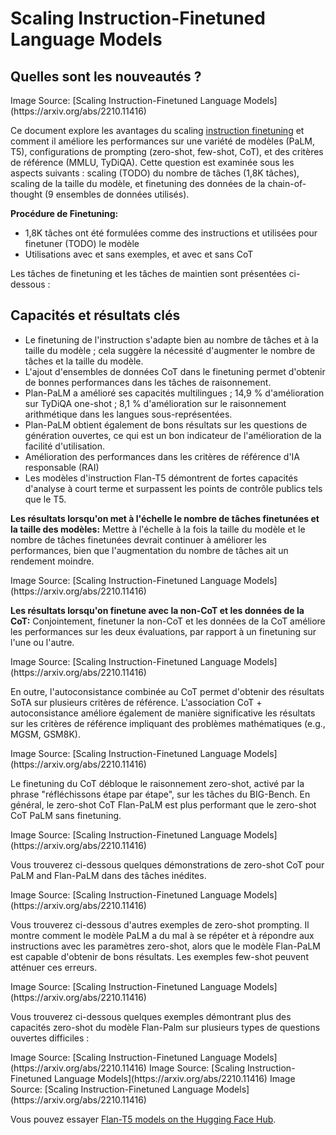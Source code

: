 # Scaling Instruction-Finetuned Language Models


## Quelles sont les nouveautés ?

<Screenshot src={FLAN1} alt="FLAN1" />
Image Source: [Scaling Instruction-Finetuned Language Models](https://arxiv.org/abs/2210.11416)

Ce document explore les avantages du scaling [instruction finetuning](https://arxiv.org/pdf/2109.01652.pdf) et comment il améliore les performances sur une variété de modèles (PaLM, T5), configurations de prompting (zero-shot, few-shot, CoT), et des critères de référence (MMLU, TyDiQA). Cette question est examinée sous les aspects suivants : scaling (TODO) du nombre de tâches (1,8K tâches), scaling de la taille du modèle, et finetuning des données de la chain-of-thought (9 ensembles de données utilisés).

**Procédure de Finetuning:**
- 1,8K tâches ont été formulées comme des instructions et utilisées pour finetuner (TODO) le modèle
- Utilisations avec et sans exemples, et avec et sans CoT

Les tâches de finetuning et les tâches de maintien sont présentées ci-dessous :

<Screenshot src={FLAN11} alt="FLAN11" />

## Capacités et résultats clés

- Le finetuning de l'instruction s'adapte bien au nombre de tâches et à la taille du modèle ; cela suggère la nécessité d'augmenter le nombre de tâches et la taille du modèle.
- L'ajout d'ensembles de données CoT dans le finetuning permet d'obtenir de bonnes performances dans les tâches de raisonnement.
- Plan-PaLM a amélioré ses capacités multilingues ; 14,9 % d'amélioration sur TyDiQA one-shot ; 8,1 % d'amélioration sur le raisonnement arithmétique dans les langues sous-représentées.
- Plan-PaLM obtient également de bons résultats sur les questions de génération ouvertes, ce qui est un bon indicateur de l'amélioration de la facilité d'utilisation.
- Amélioration des performances dans les critères de référence d'IA responsable (RAI)
- Les modèles d'instruction Flan-T5 démontrent de fortes capacités d'analyse à court terme et surpassent les points de contrôle publics tels que le T5.


**Les résultats lorsqu'on met à l'échelle le nombre de tâches finetunées et la taille des modèles:** Mettre à l'échelle à la fois la taille du modèle et le nombre de tâches finetunées devrait continuer à améliorer les performances, bien que l'augmentation du nombre de tâches ait un rendement moindre.

<Screenshot src={FLAN2} alt="FLAN2" />
Image Source: [Scaling Instruction-Finetuned Language Models](https://arxiv.org/abs/2210.11416)

**Les résultats lorsqu'on finetune avec la non-CoT et les données de la CoT:** Conjointement, finetuner la non-CoT et les données de la CoT améliore les performances sur les deux évaluations, par rapport à un finetuning sur l'une ou l'autre.

<Screenshot src={FLAN3} alt="FLAN3" />
Image Source: [Scaling Instruction-Finetuned Language Models](https://arxiv.org/abs/2210.11416)

En outre, l'autoconsistance combinée au CoT permet d'obtenir des résultats SoTA sur plusieurs critères de référence. L'association CoT + autoconsistance améliore également de manière significative les résultats sur les critères de référence impliquant des problèmes mathématiques (e.g., MGSM, GSM8K).

<Screenshot src={FLAN4} alt="FLAN4" />
Image Source: [Scaling Instruction-Finetuned Language Models](https://arxiv.org/abs/2210.11416)

Le finetuning du CoT débloque le raisonnement zero-shot, activé par la phrase "réfléchissons étape par étape", sur les tâches du BIG-Bench. En général, le zero-shot CoT Flan-PaLM est plus performant que le zero-shot CoT PaLM sans finetuning.

<Screenshot src={FLAN6} alt="FLAN6" />
Image Source: [Scaling Instruction-Finetuned Language Models](https://arxiv.org/abs/2210.11416)

Vous trouverez ci-dessous quelques démonstrations de zero-shot CoT pour PaLM and Flan-PaLM dans des tâches inédites.

<Screenshot src={FLAN5} alt="FLAN5" />
Image Source: [Scaling Instruction-Finetuned Language Models](https://arxiv.org/abs/2210.11416)

Vous trouverez ci-dessous d'autres exemples de zero-shot prompting. Il montre comment le modèle PaLM a du mal à se répéter et à répondre aux instructions avec les paramètres zero-shot, alors que le modèle Flan-PaLM est capable d'obtenir de bons résultats. Les exemples few-shot peuvent atténuer ces erreurs. 

<Screenshot src={FLAN7} alt="FLAN7" />
Image Source: [Scaling Instruction-Finetuned Language Models](https://arxiv.org/abs/2210.11416)

Vous trouverez ci-dessous quelques exemples démontrant plus des capacités zero-shot du modèle Flan-Palm sur plusieurs types de questions ouvertes difficiles :

<Screenshot src={FLAN8} alt="FLAN8" />
Image Source: [Scaling Instruction-Finetuned Language Models](https://arxiv.org/abs/2210.11416)


<Screenshot src={FLAN9} alt="FLAN9" />
Image Source: [Scaling Instruction-Finetuned Language Models](https://arxiv.org/abs/2210.11416)

<Screenshot src={FLAN10} alt="FLAN10" />
Image Source: [Scaling Instruction-Finetuned Language Models](https://arxiv.org/abs/2210.11416)

Vous pouvez essayer [Flan-T5 models on the Hugging Face Hub](https://huggingface.co/google/flan-t5-xxl). 
